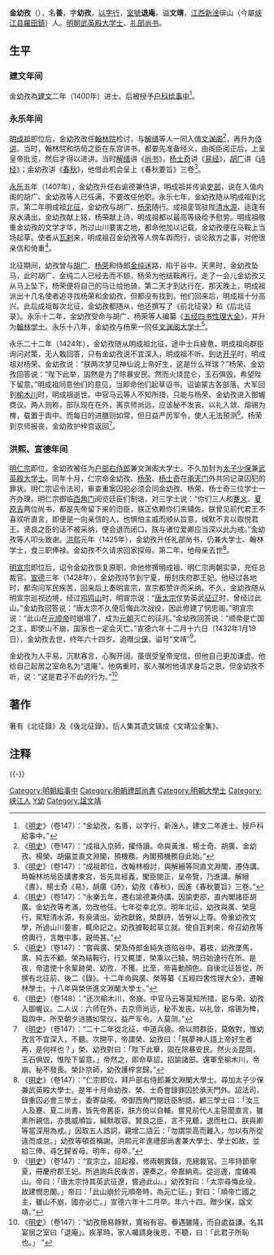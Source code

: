 {{Otheruses|other=名为金善的其他人物|金善}}
{{明清人物信息框
| 姓名 = 金幼孜
| 原名 =金善
| 圖片名稱= 
| 圖片大小 = 160px
| 圖片說明 = 
| 最高職務 = 太子少保禮部尚書武英殿大學士兼翰林學士
| 國家 = 大明
| 爵位 =
| 籍貫 =
| 族裔 = 漢族
| 字號 = 幼孜
| 諡號 = 文靖
| 出生日期 = [[洪武|洪武]]元年（1368年）
| 出生地點 = [[江西等处行中书省|江西等处行中书省]][[临江路|临江路]][[新淦州|新淦州]]徘山
| 逝世日期 = [[宣德|宣德]]六年十二月十六日（1432年1月19日）
| 逝世地點 = [[行在|行在]][[顺天府|顺天府]]
| 墓葬 =
| 配偶 =
| 親屬 =
| 出身 = 
*建文二年庚辰科赐进士出身
| 經歷 = 
| 著作 =
*《春秋要旨》
*《北征前录》、《北征后录》
*《文靖公全集》
}}
'''金幼孜'''（{{bd|1368年||1432年|1月19日|catIdx=J金}}），名'''善'''，字'''幼孜'''，[[以字行|以字行]]，[[室號|室號]]'''退庵'''，谥'''文靖'''，[[江西|江西]][[新淦|新淦]]徘山（今屬[[峡江县|峡江县]][[羅田鎮|羅田鎮]]）人。[[明朝|明朝]][[武英殿大学士|武英殿大学士]]、[[礼部尚书|礼部尚书]]。

==生平==
=== 建文年间 ===
金幼孜為[[建文|建文]]二年（1400年）进士。后被授予[[户科给事中|户科给事中]]<ref>《[[明史|明史]]》（卷147）：“金幼孜，名善，以字行，新淦人。建文二年進士。授戶科給事中。”</ref>。

=== 永乐年间 ===
[[明成祖|明成祖]]即位后，金幼孜改任[[翰林院|翰林院]]检讨，与[[解缙|解缙]]等人一同入值[[文渊阁|文渊阁]]<ref>《[[明史|明史]]》（卷147）：“成祖入京師，擢侍讀。命與黃淮、楊士奇、胡廣、金幼孜、楊榮、胡儼並直文淵閣，預機務。內閣預機務自此始。”</ref>，再升为[[侍讲|侍讲]]。当时，翰林院和坊局之臣在东宫讲书，都要先准备经义，由阁臣阅正后，上呈皇帝批览，然后才得以进讲。当时[[解缙|解缙]]讲《[[尚书_(书)|尚书]]》，[[杨士奇|杨士奇]]讲《[[易经|易经]]》，[[胡廣_(明朝)|胡广]]讲《[[诗经|诗经]]》；金幼孜讲《[[春秋_(书)|春秋]]》，他借此机会呈上《春秋要旨》三卷<ref>《[[明史|明史]]》（卷147）：“成祖即位，改翰林檢討，與解縉等同直文淵閣，遷侍講。時翰林坊局臣講書東宮，皆先具經義，閣臣閱正，呈帝覽，乃進講。解縉《書》，楊士奇《易》，胡廣《詩》，幼孜《春秋》，因進《春秋要旨》三卷。”</ref>。

[[永乐_(明朝)|永乐]]五年（1407年），金幼孜升任右谕德兼侍讲，明成祖并传谕[[吏部|吏部]]，说在入值内阁的胡广、金幼孜等人已任满，不要改任他职。永乐七年，金幼孜随从明成祖到北京。第二年明成祖[[明成祖远征漠北之战|北征]]，金幼孜与胡广、[[杨荣|杨荣]]随行。成祖銮驾驻陛[[清水源|清水源]]，适逢有泉水涌出，金幼孜献上铭，杨荣献上诗，明成祖都以最高等级给予慰劳。明成祖敬重金幼孜的文学才华，所过山川要害之地，都命他加以记载，金幼孜便在马鞍上当场起草。使者从[[瓦剌|瓦剌]]来，明成祖召金幼孜等人傍车舆而行，谈论敌方之事，对他很亲信和倚重<ref>《[[明史|明史]]》（卷147）：“永樂五年，遷右諭德兼侍講，因諭吏部，直內閣諸臣胡廣、金幼孜等考滿，勿改他任。七年從幸北京。明年北征，幼孜與廣、榮扈行，駕駐清水源，有泉涌出。幼孜獻銘，榮獻詩，皆勞以上尊。帝重幼孜文學，所過山川要害，輒命記之。幼孜據鞍起草立就。使自瓦剌來，帝召幼孜等傍輿行，言敵中事，親倚甚。”</ref>。

北征期间，幼孜曾与[[胡廣_(明朝)|胡广]]、[[杨荣|杨荣]]和侍郎[[金纯|金纯]]迷路，陷于谷中。天黑时，金幼孜坠马，此时胡广、金纯二人已经去而不顾，杨荣为他结鞍再行。走了一会儿金幼孜又从马上坠下，杨荣便将自己的马让给他骑，第二天才到达行在。那天晚上，明成祖派出十几名使者追寻找杨荣和金幼孜，但都没有找到。他们回来后，明成祖十分高兴。此后成祖每次北征，金幼孜都随从，他还撰写了《前北征录》和《后北征录》。永乐十二年，金幼孜受命与胡广、杨荣等人编纂《[[五经四书性理大全|五经四书性理大全]]》，并升为[[翰林学士|翰林学士]]。永乐十八年，金幼孜与杨荣一同任[[文淵閣大學士|文渊阁大学士]]<ref>《[[明史|明史]]》（卷147）：“嘗與廣、榮及侍郎金純失道陷谷中。暮夜，幼孜墜馬，廣、純去不顧。榮為結鞍行，行又輒墜，榮乘以己騎，明日始達行在所。是夜，帝遣使十余輩跡榮、幼孜，不獲。比至，帝喜動顏色。自後北征皆從，所撰有北征前、後二《錄》。十二年命與廣、榮等纂《五經四書性理大全》，遷翰林學士。十八年與榮併進文淵閣大學士。”</ref>。

永乐二十二年（1424年），金幼孜随从明成祖北征，途中士兵疲惫，明成祖向群臣询问对策，无人敢回答，只有金幼孜说不宜深入，明成祖不听。到达[[开平府|开平]]时，明成祖对杨荣、金幼孜说：“朕两次梦见神仙说上帝好生，这是什么祥瑞？”杨荣、金幼孜回答说：“陛下此举，固然是为了除暴安民。然而火烧昆仑，玉石俱毁，希望陛下留意。”明成祖同意他们的意见，当即命他们起草诏书，诏谕蒙古各部落。大军回到[[榆木川|榆木川]]时，明成祖逝世。中官马云等人不知所措，只能与杨荣、金幼孜进入御幄商议。两人则称，部队现在在外，离京师尚远，应该秘不发丧。以礼入敛、熔锡为椑，载置于舆中。而每日的进膳则如常，但日益严厉军令，使人无法预测<ref>《[[明史|明史]]》（卷148）：“还次榆木川，帝崩。中官马云等莫知所措，密与荣、幼孜入御幄议。二人议：六师在外，去京师尚远，秘不发丧。以礼敛，熔锡为椑，载舆中。所至朝夕进膳如常仪，益严军令，人莫测。”</ref>。杨荣到京师报丧，金幼孜护梓宫返回<ref>《[[明史|明史]]》（卷147）：“二十二年從北征，中道兵疲。帝以問群臣，莫敢對，惟幼孜言不宜深入，不聽。次開平，帝謂榮、幼孜曰：「朕夢神人語上帝好生者再，是何祥也？」榮、幼孜對曰：「陛下此舉，固在除暴安民。然火炎昆岡，玉石俱毀，惟陛下留意。」帝然之，即命草詔，招諭諸部。還軍至榆木川，帝崩。秘不發喪。榮訃京師，幼孜護梓宮歸。”</ref>。

===洪熙、宣德年间 ===
[[明仁宗|明仁宗]]即位，金幼孜被任为[[户部右侍郎|户部右侍郎]]兼文渊阁大学士。不久加封为[[太子少保|太子少保]]兼[[武英殿大学士|武英殿大学士]]。同年十月，仁宗命金幼孜、[[杨荣|杨荣]]、[[杨士奇|杨士奇]]在[[天安门|承天门]]外共同记录囚犯的罪状。明仁宗诏令法司，审查重案囚犯必须会同金幼孜、杨荣、杨士奇三位学士一齐办理。明仁宗御临[[西角门|西角门]]阅览廷臣们制诰，对三学士说：“你们三人和[[蹇义|蹇义]]、[[夏原吉|夏原吉]]两位尚书，都是先帝留下来的旧臣，朕正依赖你们来辅佐。朕曾见前代君王不喜欢听直言，即便是一向亲信的人，也惧怕主威而顺从旨意，缄默不言以取悦君王。贤良之臣的话不被采纳，便会退而闭口。朕与诸位爱卿应当深以此为戒。”金幼孜等人叩头致谢。[[洪熙|洪熙]]元年（1425年），金幼孜升任礼部尚书，仍兼大学士、翰林学士，食三职俸禄。金幼孜不久请求回家探母。第二年，他母亲去世<ref>《[[明史|明史]]》（卷147）：“仁宗即位，拜戶部右侍郎兼文淵閣大學士。尋加太子少保兼武英殿大學士。是年十月命幼孜、榮、士奇會錄罪囚於承天門外。詔法司，錄重囚必會三學士，委寄益隆。帝御西角門閱廷臣制誥，顧三學士曰：「汝三人及蹇、夏二尚書，皆先帝舊臣，朕方倚以自輔。嘗見前代人主惡聞直言，雖素所親信，亦畏威順旨，緘默取容。賢良之臣，言不見聽，退而杜口。朕與卿等當深用為戒。」因取五人誥詞，親增二語云：「勿謂崇高而難入，勿以有所從違而或怠。」幼孜等頓首稱謝。洪熙元年進禮部尚書兼大學士、學士如故，並給三俸。尋乞歸省母。明年，母卒。”</ref>。

[[明宣宗|明宣宗]]即位后，诏令金幼孜恢复原职，命他修撰明成祖、明仁宗两朝实录，充任总裁官。[[宣德|宣德]]三年（1428年），金幼孜持节到宁夏，册封庆府郡王妃。他经过各地时，都询问军民疾苦，回来后上奏明宣宗，宣宗都赞许而采纳。不久，金幼孜随从明宣宗巡视边境，经过[[鸡鸣山_(张家口)|鸡鸣山]]时，明宣宗说：“[[唐太宗|唐太宗]]仗势英武[[唐太宗征讨高句丽|征辽]]时，曾经过此山。”金幼孜回答说：“唐太宗不久便后悔此次战役，因此修建了悯忠阁。”明宣宗说：“此山在[[元顺帝|元顺帝]]时崩塌了，成为[[元朝|元朝]]灭亡的征兆。”金幼孜回答说：“顺帝是亡国之主，即使山不崩，国家也一定会灭亡。”宣德六年十二月十六日（1432年1月19日），金幼孜去世，终年六十四岁。追赠[[少保|少保]]，谥号“文靖”<ref>《[[明史|明史]]》（卷147）：“宣宗立，詔起複，修兩朝實錄，充總裁官。三年持節寧夏，冊慶府郡王妃。所過詢兵民疾苦，還奏之。帝嘉納焉。從巡邊，度雞鳴山。帝曰：「唐太宗恃其英武征遼，嘗過此山。」幼孜對曰：「太宗尋悔此役，故建憫忠閣。」帝曰：「此山崩於元順帝時，為元亡征。」對曰：「順帝亡國之主，雖山不崩，國亦必亡。」宣德六年十二月卒。年六十四。贈少保，諡文靖。”</ref>。

金幼孜为人平易，沉默寡言，心胸开阔。虽很受皇帝宠信，但他自己更加谦虚。他给自己起居之室命名为“退庵”。他病重时，家人嘱咐他请求身后之恩，但金幼孜不听，说：“这是君子不齿的行为。”<ref>《[[明史|明史]]》（卷147）：“幼孜簡易靜默，寬裕有容。眷遇雖隆，而自處益謙。名其宴居之室曰「退庵」。疾革時，家人囑請身後恩，不聽，曰：「此君子所恥也。」 ”</ref>

==著作==
著有《北征錄》及《後北征錄》。后人集其遗文辑成《文靖公全集》。

==注释==
{{wikisource|明史/卷147}}
{{reflist}}

{{-}}
{{建文二年庚辰科殿試金榜}}

{{DEFAULTSORT:Jin金}}
[[Category:明朝給事中|Category:明朝給事中]]
[[Category:明朝禮部尚書|Category:明朝禮部尚書]]
[[Category:明朝大學士|Category:明朝大學士]]
[[Category:峡江人|Category:峡江人]]
[[Category:金姓|Y幼]]
[[Category:諡文靖|Category:諡文靖]]